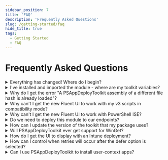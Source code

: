 ```yaml
---
sidebar_position: 7
title: 'FAQ'
description: 'Frequently Asked Questions'
slug: /getting-started/faq
hide_title: true
tags:
  - Getting Started
  - FAQ
---
```


# Frequently Asked Questions

<details>
  <summary>Everything has changed! Where do I begin?</summary>

  Some useful links to get you going:

  - [Changes in v4](/docs/getting-started/changes-in-v4)
  - [v4 Function Mapping](/docs/reference/v4-function-mapping)
  - [Migrating from v3](/docs/getting-started/migrating-from-v3)

</details>

<details>
  <summary>I've installed and imported the module - where are my toolkit variables?</summary>

  Environment variables will not be available until you have either opened an ADTSession or called the [Export-ADTEnvironmentTableToSessionState](/docs/reference/functions/Export-ADTEnvironmentTableToSessionState) command.

  This will be handled for you automatically within the deployment script.

  Variables specific to a particular deployment, such as `$appName` and `$appVersion`, can now be found inside the [$adtSession](/docs/reference/adtsession-object) object.

  For more information, see the [Variables](/docs/reference/variables) page.
</details>

<details>
  <summary>Why do I get the error "A PSAppDeployToolkit assembly of a different file hash is already loaded"?</summary>

  Once dlls are loaded into PowerShell, it is not possible to unload them. If the module detects that a mismatching version has already been imported in the current PowerShell session, this error will be thrown.

  Restart PowerShell, or use a separate shell for testing your deployment. You can also avoid this by ensuring that your installed version of the module and your application package are all on the same latest version.
</details>

<details>
  <summary>Why can't I get the new Fluent UI to work with my v3 scripts in compatibility mode?</summary>

  The new Fluent UI has some additional parameters, such as SubTitle, that are not part of the Classic UI.

  To ensure 100% backwards compatibility, when running a v3 script in compatibility mode, you are restricted to only being able to use the classic UI.
</details>

<details>
  <summary>Why can't I get the new Fluent UI to work with PowerShell ISE?</summary>

  Unfortunately there are some issues with the PowerShell host of the ISE that make it incompatible with the new Fluent UI.

  You can continue to develop within the ISE, but you should use a separate PowerShell instance to launch and test your deployment. Alternatively, use another IDE such as [Visual Studio Code](https://code.visualstudio.com/download).
</details>

<details>
  <summary>Do we need to deploy this module to our endpoints?</summary>

  This is not required, as a copy of the module is contained within the deployment template that we provide for download (or that you can generate with the `New-ADTTemplate` command).

  However, the option also exists for you to delete the PSAppDeployToolkit folder from this template and pre-install the module on the device.

  There are pros and cons to this approach:

  - Pros:
    - Packages will be smaller and faster to download
    - Updating the module means all packages will get the latest updates and UI changes

  - Cons:
    - You need to figure out how to deploy the module to all devices and ensure this runs before and packages that depend upon the module.
    - There is a risk running a previously tested deployment against a new version of the module that it was not previously tested against, either through bugs being introduced, or new breaking changes brought in through major version updates.

</details>

<details>
  <summary>How can I update the version of the toolkit that my package uses?</summary>

  To update a PSAppDeployToolkit v3 package to v4 standards, there is a `Convert-ADTDeployment` command in the companion [PSAppDeployToolkit.Tools](https://github.com/PSAppDeployToolkit/PSAppDeployToolkit.Tools) module (see [Migrating from v3](../getting-started/migrating-from-v3) for further info).

  To update a v4 package to a newer version, since the config and asset folders are externalized, all you need to do is replace the PSAppDeployToolkit folder with the new version. There should not be any breaking changes to worry about if applying a patch release (e.g. upgrading 4.0.0 to 4.0.4).

  However, for major/minor upgrades (e.g. from 4.0 to 4.1 or even 5.0), then you should review the release notes and documentation to see if there are any changes required to the configuration files.
</details>

<details>
  <summary>Will PSAppDeployToolkit ever get support for WinGet?</summary>

  There are no current plans to include this directly in the toolkit, however there is a community extension that has been created to provide this functionality:

  - [GitHub](https://github.com/mjr4077au/PSAppDeployToolkit.WinGet)
  - [PSGallery](https://www.powershellgallery.com/packages/PSAppDeployToolkit.WinGet)

</details>

<details>
  <summary>How do I get the UI to display with an Intune deployment?</summary>

  For 4.0.x and below, ServiceUI.exe is required to display the UI in an Intune deployment. There is a helper script available to assist with this:

  [Invoke-ServiceUI](https://github.com/PSAppDeployToolkit/PSAppDeployToolkit/tree/main/examples/ServiceUI)

  The plan is to handle this natively in a future version of the toolkit by having the UI components run as a separate user process.

</details>

<details>
  <summary>How can I control when retries will occur after the defer option is selected?</summary>

  A 60012 error code will be returned when the defer option is selected. With ConfigMgr, you have the option to configure the Fast Retry interval and set 60012 to be interpreted as Fast Retry (usually 1618).

  This is not a good solution for Intune however, as there is no way to configure the Fast Retry interval and it will retry a few minutes later.

  Options have been discussed for scheduling a task to retry the deployment at a later time, but there are numerous issues with this approach, such as the need to cache the package, the risk of multiple installs running concurrently and the success code not being reported back to Intune.
</details>

<details>
  <summary>Can I use PSAppDeployToolkit to install user-context apps?</summary>

  Sure, you just need to set the `RequireAdmin` option in Config.psd1 to `$false` if the installation does not require admin rights.
</details>
